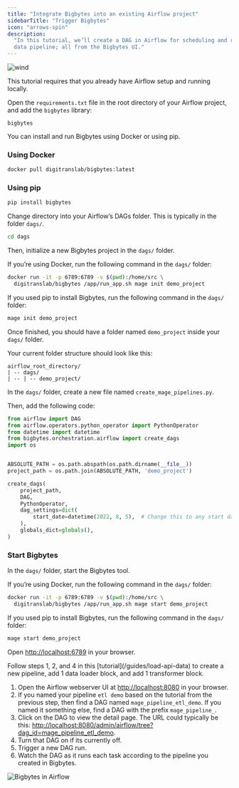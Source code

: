 ```yaml
---
title: "Integrate Bigbytes into an existing Airflow project"
sidebarTitle: "Trigger Bigbytes"
icon: "arrows-spin"
description:
  "In this tutorial, we’ll create a DAG in Airflow for scheduling and running a
  data pipeline; all from the Bigbytes UI."
---
```


<img
  alt="wind"
  src="https://www.penccil.com/files/U_95_240356858903_wt5.gif"
/>

<Note>
  This tutorial requires that you already have Airflow setup and running
  locally.
</Note>
<Steps titleSize="h2">
<Step title="Add `bigbytes` as a dependency in Airflow">

Open the `requirements.txt` file in the root directory of your Airflow project,
and add the `bigbytes` library:

```
bigbytes
```
</Step>
<Step title=" Install Bigbytes">

You can install and run Bigbytes using Docker or using pip.

### Using Docker

```bash
docker pull digitranslab/bigbytes:latest
```

### Using pip

```bash
pip install bigbytes
```
</Step>
<Step title="Initialize Bigbytes project">

Change directory into your Airflow’s DAGs folder. This is typically in the
folder `dags/`.

```bash
cd dags
```

Then, initialize a new Bigbytes project in the `dags/` folder.

If you’re using Docker, run the following command in the `dags/` folder:

```bash
docker run -it -p 6789:6789 -v $(pwd):/home/src \
  digitranslab/bigbytes /app/run_app.sh mage init demo_project

```

If you used pip to install Bigbytes, run the following command in the `dags/`
folder:

```bash
mage init demo_project
```

Once finished, you should have a folder named `demo_project` inside your `dags/`
folder.

Your current folder structure should look like this:

```
airflow_root_directory/
| -- dags/
| -- | -- demo_project/
```
</Step>
<Step title="Create one-time DAG for pipelines">

In the `dags/` folder, create a new file named `create_mage_pipelines.py`.

Then, add the following code:

```python
from airflow import DAG
from airflow.operators.python_operator import PythonOperator
from datetime import datetime
from bigbytes.orchestration.airflow import create_dags
import os


ABSOLUTE_PATH = os.path.abspath(os.path.dirname(__file__))
project_path = os.path.join(ABSOLUTE_PATH, 'demo_project')

create_dags(
    project_path,
    DAG,
    PythonOperator,
    dag_settings=dict(
        start_date=datetime(2022, 8, 5),  # Change this to any start date you want
    ),
    globals_dict=globals(),
)
```
</Step>

<Step title="Create pipeline">

### Start Bigbytes

In the `dags/` folder, start the Bigbytes tool.

If you’re using Docker, run the following command in the `dags/` folder:

```bash
docker run -it -p 6789:6789 -v $(pwd):/home/src \
  digitranslab/bigbytes /app/run_app.sh mage start demo_project

```

If you used pip to install Bigbytes, run the following command in the `dags/`
folder:

```bash
mage start demo_project
```

Open [http://localhost:6789](http://localhost:6789) in your browser.



</Step>
<Step title="Add a block">
Follow steps 1, 2, and 4 in this [tutorial](/guides/load-api-data) to create
a new pipeline, add 1 data loader block, and add 1 transformer block.
</Step>
<Step title="Run DAG in Airflow for pipeline">

1. Open the Airflow webserver UI at
   [http://localhost:8080](http://localhost:8080) in your browser.
2. If you named your pipeline `etl demo` based on the tutorial from the previous
   step, then find a DAG named `mage_pipeline_etl_demo`. If you named it
   something else, find a DAG with the prefix `mage_pipeline_`.
3. Click on the DAG to view the detail page. The URL could typically be this:
   [http://localhost:8080/admin/airflow/tree?dag_id=mage_pipeline_etl_demo](http://localhost:8080/admin/airflow/tree?dag_id=mage_pipeline_etl_demo).
4. Turn that DAG on if its currently off.
5. Trigger a new DAG run.
6. Watch the DAG as it runs each task according to the pipeline you created in
   Bigbytes.

<img alt="Bigbytes in Airflow" src="https://github.com/digitranslab/assets/blob/main/mage-airflow.jpg?raw=True" />
</Step>
</Steps>
